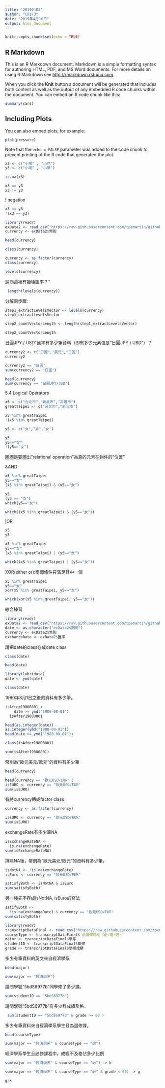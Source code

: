 ```yaml
---
title: '20190403'
author: "CHIFU"
date: "2019年4月10日"
output: html_document
---
```


```r
knitr::opts_chunk$set(echo = TRUE)
```

## R Markdown

This is an R Markdown document. Markdown is a simple formatting syntax for authoring HTML, PDF, and MS Word documents. For more details on using R Markdown see <http://rmarkdown.rstudio.com>.

When you click the **Knit** button a document will be generated that includes both content as well as the output of any embedded R code chunks within the document. You can embed an R code chunk like this:

```r
summary(cars)
```

## Including Plots

You can also embed plots, for example:

```r
plot(pressure)
```

Note that the `echo = FALSE` parameter was added to the code chunk to prevent printing of the R code that generated the plot.

```r
x3 <- c("小明" , "小花")
y3 <- c("小明" , "小華")
```

```r
is.na(x3)
```



```r
x3 == y3
x3 != y3
```


! negation
```r
x3 == y3
!(x3 == y3)
```

```r
library(readr)
exData2 <- read_csv("https://raw.githubusercontent.com/tpemartin/github-data/master/exData2.csv")
currency <- exData2$幣別
```



```r
head(currency)
```

```r
class(currency) 
```

```r
currency <- as.factor(currency)
class(currency)
```

```r
levels(currency)
```


請問這裡有幾種匯率？“
```r
 length(levels(currency))
```

分解兩步驟:
```r
step1_extractLevelsVector <- levels(currency)
step1_extractLevelsVector
```

```r
step2_countVectorLength <- length(step1_extractLevelsVector)
```

```r
step2_countVectorLength
```

日圓JPY / USD”匯率有多少筆資料（即有多少元素值是“日圓JPY / USD”）？
```r
currency2 <- c("日圓","美元","日圓")
currency2
```

```r
currency2 == "日圓"
sum(currency2 == "日圓")
```

```r
head(currency)
sum(currency == "日圓JPY/USD")
```

5.4 Logical Operators

```r
x5 <- c("台北市","新北市","高雄市")
greatTaipei <- c("台北市","新北市")

x5 %in% greatTaipei
!(x5 %in% greatTaipei)
```

```r
y5 <- c("女","男","女")

y5
y5=="女"
!(y5=="女")
```

圈圈是要圈出"relational operation"為真的元素在物件的"位置"

&AND
```r
x5 %in% greatTaipei
y5=="女"
(x5 %in% greatTaipei) & (y5=="女")
```

```r
y5
(y5 == "女")
which(y5=="女")
```

```r
which((x5 %in% greatTaipei) & (y5=="女"))
```

|OR
```r
x5
y5
```

```r
x5 %in% greatTaipei
y5=="女"
(x5 %in% greatTaipei) | (y5=="女")
```

```r
which((x5 %in% greatTaipei) | (y5=="女"))
```


XOR(either or):兩個條件只滿足其中一個
```r
x5 %in% greatTaipei
y5=="女"
xor(x5 %in% greatTaipei, y5=="女")
```

```r
which(xor(x5 %in% greatTaipei, y5=="女"))
```

綜合練習
```r
library(readr)
exData2 <- read_csv("https://raw.githubusercontent.com/tpemartin/github-data/master/exData2.csv")
date <- as.character("exData2$期間")
currency <- exData2$幣別
exchangeRate <- exData2$匯率
```

請把date的class存成date class
```r
class(date)
```

```r
head(date)
```


```r
library(lubridate)
date <- ymd(date)
```

```r
class(date)
```

1980年8月1日之後的資料有多少筆。
```r
isAfter19800801 <- 
    date >= ymd("1980-08-01")
  isAfter19800801
```
```r
head(as.integer(date))
as.integer(ymd("1980-08-01"))
head(date >= ymd("1980-08-01"))
```


```r
class(isAfter19800801)
```

```r
sum(isAfter19800801)
```

幣別為“歐元美元/歐元”的資料有多少筆
```r
head(currency)
```

```r
head(currency == "歐元USD/EUR" )
isEURO <- currency == "歐元USD/EUR" 
sum(isEURO)
```

有將currency轉成factor class
```r
currency <- as.factor(currency)
```

```r
isEURO <- currency == "歐元USD/EUR"
sum(isEURO)
```

exchangeRate有多少筆NA
```r
isExchangeRateNA <-
  is.na(exchangeRate)
sum(isExchangeRateNA)
```

排除NA後，幣別為“歐元美元/歐元”的資料有多少筆。
```r
isNotNA <- !is.na(exchangeRate)
isEuro <- currency == "歐元USD/EUR"
```

```r
satisfyBoth <- isNotNA & isEuro
sum(satisfyBoth)
```

另一種先不存成isNotNA, isEuro的寫法
```r
satifyBoth <-
  !is.na(exchangeRate) & currency == "歐元USD/EUR"
sum(satisfyBoth)
```

```r
library(readr)
transcriptDataFinal <- read_csv("https://raw.githubusercontent.com/tpemartin/github-data/master/transcriptDataFinal.csv")
courseType <- transcriptDataFinal$`必選修類別（必∕選∕通）`
major <- transcriptDataFinal$學系
studentID <- transcriptDataFinal$學號
grade <- transcriptDataFinal$學期成績
```


多少有筆資料的英文來自經濟學系
```r
head(major)
```

```r
sum(major == "經濟學系")
```

請問學號“5bdS6977b”同學修了多少課。
```r
sum(studentID == "5bdS6977b")
```

請問學號“5bdS6977b”有多少科成績及格。
```r
 sum(studentID == "5bdS6977b" & grade >= 60 ) 
```

多少有筆資料來自經濟學系學生且為選修課。
```r
head(courseType)
```

```r
sum(major == "經濟學系" & courseType == "選")
```

經濟學系學生且必修課程中，成經不及格佔多少比例

```r
sum(major == "經濟學系" & courseType == "必") -> k
```


```r
sum(major == "經濟學系" & courseType == "必" & grade < 60) -> g
```

```r
g/k
```






















































